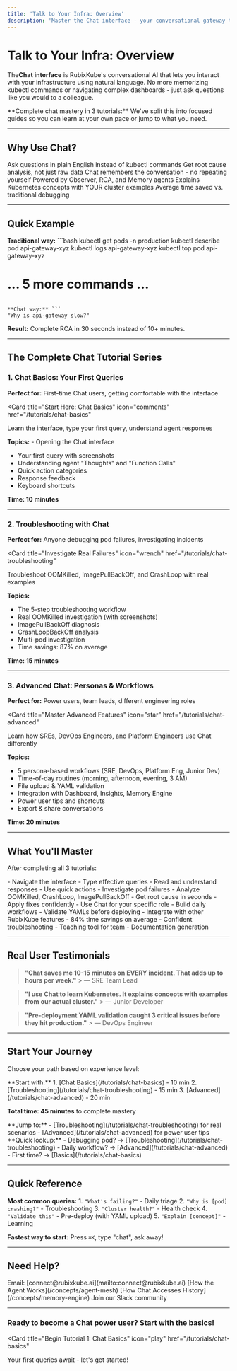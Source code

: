 ```yaml
---
title: 'Talk to Your Infra: Overview'
description: 'Master the Chat interface - your conversational gateway to infrastructure intelligence'
---
```


# Talk to Your Infra: Overview

The**Chat interface**  is RubixKube's conversational AI that lets you interact with your infrastructure using natural language. No more memorizing kubectl commands or navigating complex dashboards - just ask questions like you would to a colleague.

<Info>
**Complete chat mastery in 3 tutorials:** We've split this into focused guides so you can learn at your own pace or jump to what you need.
</Info>

---

## Why Use Chat?

<CardGroup cols={3}>
  <Card title="Natural Language" icon="message">
    Ask questions in plain English instead of kubectl commands
  </Card>

  <Card title="Intelligent Analysis" icon="brain">
    Get root cause analysis, not just raw data
  </Card>

  <Card title="Context-Aware" icon="link">
    Chat remembers the conversation - no repeating yourself
  </Card>

  <Card title="Multi-Agent Backend" icon="robot">
    Powered by Observer, RCA, and Memory agents
  </Card>

  <Card title="Learning Mode" icon="graduation-cap">
    Explains Kubernetes concepts with YOUR cluster examples
  </Card>

  <Card title="84% Time Savings" icon="gauge-high">
    Average time saved vs. traditional debugging
  </Card>
</CardGroup>

---

## Quick Example

**Traditional way:** ```bash
kubectl get pods -n production
kubectl describe pod api-gateway-xyz
kubectl logs api-gateway-xyz
kubectl top pod api-gateway-xyz
# ... 5 more commands ...
```

**Chat way:** ```
"Why is api-gateway slow?"
```

**Result:** Complete RCA in 30 seconds instead of 10+ minutes.

---

## The Complete Chat Tutorial Series

### 1. Chat Basics: Your First Queries

**Perfect for:** First-time Chat users, getting comfortable with the interface

<Card
  title="Start Here: Chat Basics"
  icon="comments"
  href="/tutorials/chat-basics"
>
  Learn the interface, type your first query, understand agent responses

**Topics:** - Opening the Chat interface
  - Your first query with screenshots
  - Understanding agent "Thoughts" and "Function Calls"
  - Quick action categories
  - Response feedback
  - Keyboard shortcuts

**Time: 10 minutes**
</Card>

---

### 2. Troubleshooting with Chat

**Perfect for:** Anyone debugging pod failures, investigating incidents

<Card
  title="Investigate Real Failures"
  icon="wrench"
  href="/tutorials/chat-troubleshooting"
>
  Troubleshoot OOMKilled, ImagePullBackOff, and CrashLoop with real examples

  **Topics:**
  - The 5-step troubleshooting workflow
  - Real OOMKilled investigation (with screenshots)
  - ImagePullBackOff diagnosis
  - CrashLoopBackOff analysis
  - Multi-pod investigation
  - Time savings: 87% on average

  **Time: 15 minutes**
</Card>

---

### 3. Advanced Chat: Personas & Workflows

**Perfect for:** Power users, team leads, different engineering roles

<Card
  title="Master Advanced Features"
  icon="star"
  href="/tutorials/chat-advanced"
>
  Learn how SREs, DevOps Engineers, and Platform Engineers use Chat differently

  **Topics:**
  - 5 persona-based workflows (SRE, DevOps, Platform Eng, Junior Dev)
  - Time-of-day routines (morning, afternoon, evening, 3 AM)
  - File upload & YAML validation
  - Integration with Dashboard, Insights, Memory Engine
  - Power user tips and shortcuts
  - Export & share conversations

  **Time: 20 minutes**
</Card>

---

## What You'll Master

After completing all 3 tutorials:

<Steps>
  <Step title="Chat Basics">
    - Navigate the interface
    - Type effective queries
    - Read and understand responses
    - Use quick actions
  </Step>

  <Step title="Troubleshooting">
    - Investigate pod failures
    - Analyze OOMKilled, CrashLoop, ImagePullBackOff
    - Get root cause in seconds
    - Apply fixes confidently
  </Step>

  <Step title="Advanced Usage">
    - Use Chat for your specific role
    - Build daily workflows
    - Validate YAMLs before deploying
    - Integrate with other RubixKube features
  </Step>

  <Step title="Power User Status">
    - 84% time savings on average
    - Confident troubleshooting
    - Teaching tool for team
    - Documentation generation
  </Step>
</Steps>

---

## Real User Testimonials

>**"Chat saves me 10-15 minutes on EVERY incident. That adds up to hours per week."**  > 
> — SRE Team Lead

>**"I use Chat to learn Kubernetes. It explains concepts with examples from our actual cluster."**  > 
> — Junior Developer

>**"Pre-deployment YAML validation caught 3 critical issues before they hit production."**  > 
> — DevOps Engineer

---

## Start Your Journey

Choose your path based on experience level:

<Tabs>
  <Tab title="New to Chat">
**Start with:** 1. [Chat Basics](/tutorials/chat-basics) - 10 min
    2. [Troubleshooting](/tutorials/chat-troubleshooting) - 15 min
    3. [Advanced](/tutorials/chat-advanced) - 20 min
    
**Total time: 45 minutes** to complete mastery
  </Tab>

  <Tab title="Experienced with Chat">
**Jump to:** - [Troubleshooting](/tutorials/chat-troubleshooting) for real scenarios
    - [Advanced](/tutorials/chat-advanced) for power user tips
  </Tab>

  <Tab title="Specific Need">
**Quick lookup:** - Debugging pod? → [Troubleshooting](/tutorials/chat-troubleshooting)
    - Daily workflow? → [Advanced](/tutorials/chat-advanced)
    - First time? → [Basics](/tutorials/chat-basics)
  </Tab>
</Tabs>

---

## Quick Reference

**Most common queries:** 1. `"What's failing?"` - Daily triage
2. `"Why is [pod] crashing?"` - Troubleshooting
3. `"Cluster health?"` - Health check
4. `"Validate this"` - Pre-deploy (with YAML upload)
5. `"Explain [concept]"` - Learning

**Fastest way to start:** Press `⌘K`, type "chat", ask away!

---

## Need Help?

<CardGroup cols={2}>
  <Card title="Support" icon="headset">
    Email: [connect@rubixkube.ai](mailto:connect@rubixkube.ai)
  </Card>

  <Card title="Understand SRI" icon="book">
    [How the Agent Works](/concepts/agent-mesh)
  </Card>

  <Card title="Memory Engine" icon="database">
    [How Chat Accesses History](/concepts/memory-engine)
  </Card>

  <Card title="Community" icon="users">
    Join our Slack community
  </Card>
</CardGroup>

---

### Ready to become a Chat power user? Start with the basics!
<Card
  title="Begin Tutorial 1: Chat Basics"
  icon="play"
  href="/tutorials/chat-basics"
>
  Your first queries await - let's get started!
</Card>
